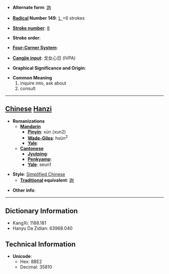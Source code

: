 * '''Alternate form''': [[詢]]

* '''[[Wiktionary:Chinese radical index| Radical]] Number 149''': [[Wiktionary:Chinese radical index 讠|讠]]+6 strokes

* '''[[Wiktionary:Chinese total strokes index|Stroke number]]''': [[Wiktionary:Chinese total strokes index 8|8]]

* '''Stroke order''': 

* '''[[Wiktionary:Chinese four corner index|Four-Corner System]]''': 

* '''[[Wiktionary:Chinese Cangjie index|Cangjie input]]''': 戈女心日 (IVPA)

* '''Graphical Significance and Origin''': 

* '''Common Meaning'''
*#inquire into, ask about
*# consult


----

== [[Chinese]] [[Hanzi]] ==

* '''Romanizations'''
** '''[[Mandarin]]'''
*** '''[[Pinyin]]''': xún (xun2)
*** '''[[Wade-Giles]]''': hsün<sup>2</sup>
*** '''[[Yale]]''': 
** '''[[Cantonese]]'''
*** '''[[Jyutping]]''':
*** '''[[Penkyamp]]''': 
*** '''[[Yale]]''': seun1

* '''Style''': [[Simplified Chinese]] 
** '''[[Traditional Chinese|Traditional]] equivalent''': [[詢]]

* '''Other info''': 

----

== Dictionary Information ==

* KangXi: 1188.181
* Hanyu Da Zidian: 63968.040

== Technical Information ==

* '''Unicode''':
** Hex: 8BE2
** Decimal: 35810